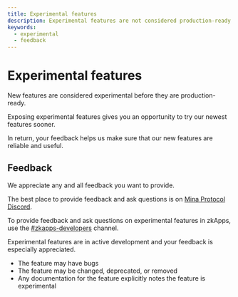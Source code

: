 ```yaml
---
title: Experimental features
description: Experimental features are not considered production-ready.  
keywords:
  - experimental
  - feedback
---
```


# Experimental features

New features are considered experimental before they are production-ready.

Exposing experimental features gives you an opportunity to try our newest features sooner.

In return, your feedback helps us make sure that our new features are reliable and useful.

## Feedback

We appreciate any and all feedback you want to provide. 

The best place to provide feedback and ask questions is on [Mina Protocol Discord](https://bit.ly/MinaDiscord). 

To provide feedback and ask questions on experimental features in zkApps, use the [#zkapps-developers](https://discord.com/channels/484437221055922177/915745847692636181) channel.

Experimental features are in active development and your feedback is especially appreciated.

- The feature may have bugs
- The feature may be changed, deprecated, or removed
- Any documentation for the feature explicitly notes the feature is experimental
